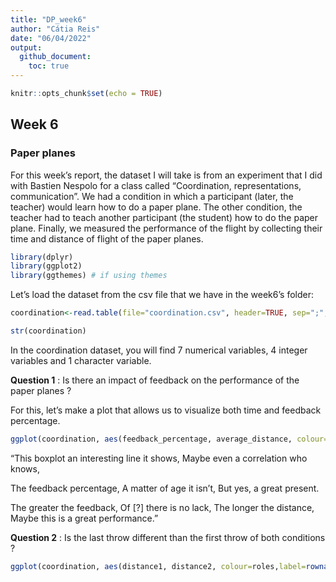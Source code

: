 ```yaml
---
title: "DP_week6"
author: "Cátia Reis"
date: "06/04/2022"
output: 
  github_document:
    toc: true
---
```


```r
knitr::opts_chunk$set(echo = TRUE)
```

## Week 6 

### Paper planes

For this week's report, the dataset I will take is from an experiment that I did with Bastien Nespolo for a class called "Coordination, representations, communication". We had a condition in which a participant (later, the teacher) would learn how to do a paper plane. The other condition, the teacher had to teach another participant (the student) how to do the paper plane. Finally, we measured the performance of the flight by collecting their time and distance of flight of the paper planes. 

```r
library(dplyr)
library(ggplot2)
library(ggthemes) # if using themes
```

Let's load the dataset from the csv file that we have in the week6's folder:

```r
coordination<-read.table(file="coordination.csv", header=TRUE, sep=";",dec=",") 
```

```r
str(coordination)
```

In the coordination dataset, you will find 7 numerical variables, 4 integer variables and 1 character variable. 

**Question 1** : Is there an impact of feedback on the performance of the paper planes ?

For this, let's make a plot that allows us to visualize both time and feedback percentage. 

```r
ggplot(coordination, aes(feedback_percentage, average_distance, colour=roles,label=rownames(coordination))) + geom_point() + labs(y = "Average distance (cm)", x = "Feedback percentage")+  geom_text(hjust = -0.4) 
```

"This boxplot an interesting line it shows, 
Maybe even a correlation who knows, 

The feedback percentage, 
A matter of age it isn't, 
But yes, a great present.

The greater the feedback,
Of [?] there is no lack, <!-- word missing-->
The longer the distance, 
Maybe this is a great performance." 


**Question 2** : Is the last throw different than the first throw of both conditions ? <!-- changer couleurs-->

```r
ggplot(coordination, aes(distance1, distance2, colour=roles,label=rownames(coordination))) + geom_point() + labs(y = "Distance 2", x = "Distance 1")+  geom_text(hjust = -0.4)

```



